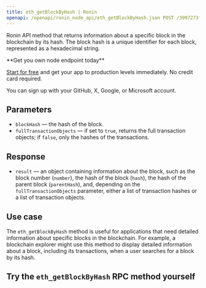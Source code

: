 ---
title: eth_getBlockByHash | Ronin
openapi: /openapi/ronin_node_api/eth_getBlockByHash.json POST /3997273fc956a67dc6982384500e669e
---

Ronin API method that returns information about a specific block in the blockchain by its hash. The block hash is a unique identifier for each block, represented as a hexadecimal string.

<Check>
**Get you own node endpoint today**

[Start for free](https://console.chainstack.com/) and get your app to production levels immediately. No credit card required.

You can sign up with your GitHub, X, Google, or Microsoft account.
</Check>


## Parameters

* `blockHash` — the hash of the block.
* `fullTransactionObjects` — if set to `true`, returns the full transaction objects; if `false`, only the hashes of the transactions.

## Response

* `result` — an object containing information about the block, such as the block number (`number`), the hash of the block (`hash`), the hash of the parent block (`parentHash`), and, depending on the `fullTransactionObjects` parameter, either a list of transaction hashes or a list of transaction objects.

## Use case

The `eth_getBlockByHash` method is useful for applications that need detailed information about specific blocks in the blockchain. For example, a blockchain explorer might use this method to display detailed information about a block, including its transactions, when a user searches for a block by its hash.

## Try the `eth_getBlockByHash` RPC method yourself